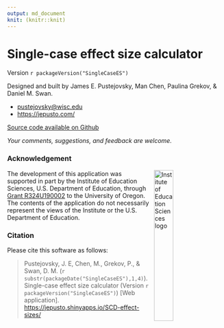 ```yaml
---
output: md_document
knit: (knitr::knit)
---
```


# Single-case effect size calculator

Version `r packageVersion("SingleCaseES")`

Designed and built by James E. Pustejovsky, Man Chen, Paulina Grekov, & Daniel M. Swan.

-   <pustejovsky@wisc.edu>
-   <https://jepusto.com/>

[Source code available on Github](https://github.com/jepusto/SingleCaseES)

*Your comments, suggestions, and feedback are welcome.*

### Acknowledgement

<img src="https://raw.githubusercontent.com/jepusto/SingleCaseES/main/images/IES_InstituteOfEducationSciences_RGB.svg" width="30%" align = "right" style = "margin: 0px 10px" alt = "Institute of Education Sciences logo"/>

The development of this application was supported in part by the Institute of Education Sciences, U.S. Department of Education, through [Grant R324U190002](https://ies.ed.gov/funding/grantsearch/details.asp?ID=3358) to the University of Oregon. The contents of the application do not necessarily represent the views of the Institute or the U.S. Department of Education.

### Citation

Please cite this software as follows:

> Pustejovsky, J. E, Chen, M., Grekov, P., & Swan, D. M. (`r substr(packageDate("SingleCaseES"),1,4)`). 
> Single-case effect size calculator (Version `r packageVersion("SingleCaseES")`) 
> [Web application]. 
> <https://jepusto.shinyapps.io/SCD-effect-sizes/>
